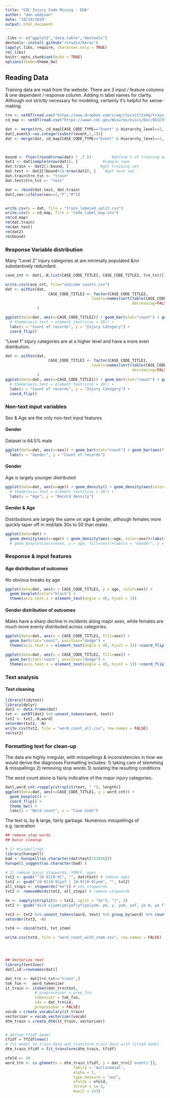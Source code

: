 ```yaml
---
title: "CDC Injury Code Mining - EDA"
author: "dan addyson"
date: "10/19/2019"
output: html_document
---
```


```r
.libs <- c("ggplot2","data.table","devtools")
devtools::install_github("rstudio/keras")
lapply(.libs, require, character.only = TRUE)
rm(.libs)
knitr::opts_chunk$set(echo = TRUE)
options(theme=theme_bw)
```

## Reading Data

Training data are read from the website. There are 3 input / feature columns & one dependent / response column.
Adding in label names for clarity. Although not strictly necessary for modeling, certainly it's helpful for sense-making.
```r
trn <- setDT(read.csv("https://www.dropbox.com/s/wqjr5zcx1tl2shq/train.csv?dl=1"))
cd_map <- setDT(read.csv("https://wwwn.cdc.gov/Wisards/oiics/Doc/OIICS%20Code%20List%20v201.csv"))

dat <- merge(trn, cd_map[CASE_CODE_TYPE=="Event" & Hierarchy_level==2, list(CASE_CODE, CASE_CODE_TITLE2=CASE_CODE_TITLE)], by.x = "event", by.y = "CASE_CODE", all.x=TRUE)
dat[,event1:=as.integer(substr(event,1,1))]
dat <- merge(dat, cd_map[CASE_CODE_TYPE=="Event" & Hierarchy_level==1, list(CASE_CODE, CASE_CODE_TITLE1=CASE_CODE_TITLE)], by.x = "event1", by.y = "CASE_CODE", all.x=TRUE)

                         

bound <- floor(round(nrow(dat) * .7 ))         #define % of training and test set
dat2 <- dat[sample(nrow(dat)), ]           #sample rows 
dat.train <- dat2[1:bound, ]              #get training set
dat.test <- dat2[(bound+1):nrow(dat2), ]    #get test set
dat.train$trn_tst <- "train"
dat.test$trn_tst <- "test"

dat <- rbind(dat.test, dat.train)
dat[,sex:=ifelse(sex==2,"F","M")]


write.csv(x = dat, file = "train_labeled_split.csv")
write.csv(x = cd_map, file = "code_label_map.csv")
rm(cd_map)
rm(dat.train)
rm(dat.test)
rm(dat2)
rm(bound)


```

### Response Variable distribution

Many "Level 2" injury categories at are minimally populated &/or substantively redundant.
```r
case_cnt <- dat[,.N,list(CASE_CODE_TITLE1, CASE_CODE_TITLE2, trn_tst)]

write.csv(case_cnt, file="outcome counts.csv")
dat <- within(dat, 
                   CASE_CODE_TITLE2 <- factor(CASE_CODE_TITLE2, 
                                      levels=names(sort(table(CASE_CODE_TITLE2), 
                                                        decreasing=FALSE)))
              )

ggplot(data=dat, aes(x=CASE_CODE_TITLE2)) + geom_bar(stat="count") + geom_bar(aes(fill=trn_tst), position="dodge", stat="count")+
  # theme(axis.text = element_text(size = 30)) + 
  labs(x = "Count of records", y = "Injury Category") + 
  coord_flip()
```

"Level 1" injury categories are at a higher level and have a more even distribution.

```r
dat <- within(dat, 
                   CASE_CODE_TITLE1 <- factor(CASE_CODE_TITLE1, 
                                      levels=names(sort(table(CASE_CODE_TITLE1), 
                                                        decreasing=FALSE)))
              )
ggplot(data=dat, aes(x=CASE_CODE_TITLE1)) + geom_bar(stat="count") + geom_bar(aes(fill=trn_tst), position="dodge", stat="count")+
  # theme(axis.text = element_text(size = 20)) + 
  labs(x = "Count of records", y = "Injury Category") + 
  coord_flip()
```


### Non-text input variables
Sex & Age are the only non-text input features

#### Gender
Dataset is 64.5% male

```r
ggplot(data=dat, aes(x=sex)) + geom_bar(stat="count") + geom_bar(aes(fill=trn_tst), position="dodge", stat="count")+
  labs(x = "Gender", y = "Count of records")
```

#### Gender
Age is largely younger distributed

```r
ggplot(data=dat, aes(x=age)) + geom_density() + geom_density(aes(color=trn_tst))+
  # theme(axis.text = element_text(size = 20)) + 
  labs(x = "Age", y = "Record density")
```

#### Gender & Age
Distributions are largely the same on age & gender, although females more quickly taper off in mid/late 30s to 50 than males 
```r
ggplot(data=dat) + 
  geom_density(aes(x=age)) + geom_density(aes(x=age, color=sex))+labs(x = "Age", y = "Record density")
  # geom_boxplot(aes(x=sex, y = age, fill=sex))+labs(x = "Gender", y = "Age")
```

### Response & input features

#### Age distribution of outcomes
No obvious breaks by age

```r
ggplot(data=dat, aes(x = CASE_CODE_TITLE1, y = age, color=sex)) + 
  geom_boxplot(color="black") + 
  theme(axis.text.x = element_text(angle = 45, hjust = 1))
```

#### Gender distribution of outcomes
Males have a sharp decline in incidents along major axes, while females are much more evenly distributed across categories.

```r
ggplot(data=dat, aes(x = CASE_CODE_TITLE1, fill=sex)) + 
  geom_bar(stat="count", position="dodge") + 
  theme(axis.text.x = element_text(angle = 45, hjust = 1)) +coord_flip()
```

```r
ggplot(data=dat, aes(x = CASE_CODE_TITLE2, fill=sex)) + 
  geom_bar(stat="count", position="dodge") + 
  theme(axis.text.x = element_text(angle = 45, hjust = 1)) +coord_flip()
```

### Text analysis
#### Text cleaning
```r
library(tidytext)
library(dplyr)
dat2 <- data.frame(dat)
txt <- setDT(dat2 %>% unnest_tokens(word, text))
txt2 <- txt[,.N,word]
setorder(txt2, -N)
write.csv(txt2, file = "word_count_all.csv", row.names = FALSE)
rm(txt2)
```


### Formatting text for clean-up
The data are highly irregular, with misspellings & inconsistencies in how we would derive the diagnoses
Formatting includes:
1) taking care of stemming & misspellings
2) removing stop words
3) isolating the resulting conditions

The word count alone is fairly indicative of the major injury categories.
```r
dat[,word_cnt:=sapply(strsplit(text, " "), length)]
ggplot(data=dat, aes(x=CASE_CODE_TITLE1, y = word_cnt)) + 
  geom_boxplot() + 
  coord_flip() + 
  theme_bw() + 
  labs(y = "Word count", x = "Case Code")
```


The text is, by & large, fairly garbage. Numerous misspellings of e.g. laceration
```r
## remove stop words
## basic cleanup

# 1) misspellings
library(hunspell)
bad <- hunspell(as.character(dat$text[153956]))
hunspell_suggest(as.character(bad) )

# 2) remove basic stopwords, YOM/F, ages
txt2 <- gsub("^[0-9][0-9]", "", dat$text) # remove ages
txt2 <- gsub("[0-9][0-9]yof | [0-9][0-9]yom", "", txt2)
all_stops <- stopwords("en")) # set stopwords
txt2 <- removeWords(txt2, all_stops) # remove stopwords

dx <- sapply(strsplit(x = txt2, split = "dx"), "[", 2)
txt2 <- gsub("dx|d x|yom|ym|yof|yf|yo|yom, ym, y, yom, yof, yo m, yo f, y of, y om, y o f, y o m,ym, yf","",txt2)

txt3 <- txt2 %>% unnest_tokens(word, text) %>% group_by(word) %>% count() 
setorder(txt3, -n)

txt4 <- cbind(txt3, txt_stem)

write.csv(txt4, file = "word_count_with_stem.csv", row.names = FALSE)




## Vectorize text
library(text2vec)
dat[,id:=rownames(dat)]

dat_trn <- dat[trn_tst=="train",]
tok_fun <-  word_tokenizer
it_train <- itoken(dat_trn$text, 
             # preprocessor = prep_fun, 
             tokenizer = tok_fun, 
             ids = dat_trn$id,
             progressbar = FALSE)
vocab = create_vocabulary(it_train)
vectorizer = vocab_vectorizer(vocab)
dtm_train = create_dtm(it_train, vectorizer)


# define tfidf model
tfidf = TfIdf$new()
# fit model to train data and transform train data with fitted model
dtm_train_tfidf = fit_transform(dtm_train, tfidf)

nfold <- 10
word_trn <- cv.glmnet(x = dtm_train_tfidf, y = dat_trn[['event1']], 
                              family = 'multinomial', 
                              alpha = 1,
                              type.measure = "auc",
                              nfolds = nfold,
                              thresh = 1e-3,
                              maxit = 1e3)
```




